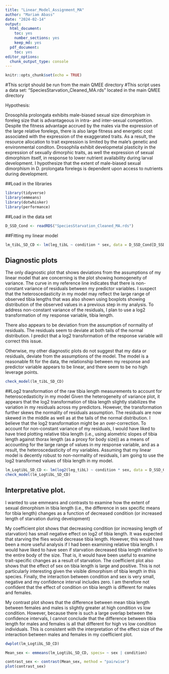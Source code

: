 ```yaml
---
title: "Linear_Model_Assignment_MA"
author: "Mariam Abass"
date: "2024-02-14"
output:
  html_document:
    toc: yes
    number_sections: yes
    keep_md: yes
  pdf_document:
    toc: yes
editor_options:
  chunk_output_type: console
---
```


```r
knitr::opts_chunk$set(echo = TRUE)
```

#This script should be run from the main QMEE directory 
#This script uses a data set: "SpeciesStarvation_Cleaned_MA.rds" located in the main QMEE directory

Hypothesis: 

Drosophila prolongata exhibits male-biased sexual size dimorphism in foreleg size that is advantageous in intra- and inter-sexual competition. Despite the fitness advantage accrued by the males via the expression of the large relative forelegs, there is also large fitness and energetic cost associated with the expression of the exaggerated traits. As a result, the resource allocation to trait expression is limited by the male's genetic and environmental conditon. Drosophila exhibit developmetal plasticity in the expression of sexually dimorphic traits, as well the expression of sexual dimorphism itself, in response to lower nutrient availability during larval development. I hypothesize that the extent of male-biased sexual dimorphism in D. prolongata forelegs is dependent upon access to nutrients during development. 



##Load in the libraries 
```r
library(tidyverse)
library(emmeans)
library(dotwhisker)
library(performance)
```

##Load in the data set 
```r
D_SSD_Cond <- readRDS("SpeciesStarvation_Cleaned_MA.rds")
```

##Fitting my linear model 
```r
lm_tibL_SD_CD <- lm(leg_tibL ~ condition * sex, data = D_SSD_Cond[D_SSD_Cond$species_full =="D_prolongata",])
```

## Diagnostic plots 

The only diagnostic plot that shows deviations from the assumptions of my linear model that are concerning is the plot showing homogeneity of variance. The curve in my reference line indicates that there is non-constant variance of residuals between my predictor variables. I suspect that the heteroscedasticity in my model may reflect the large range of observed tibia lengths that was also shown using boxplots showing distribution of the observed values in a previous step in my analysis. To address non-constant variance of the residuals, I plan to use a log2 transformation of my response variable, tibia length. 
 
There also appears to be deviation from the assumption of normality of residuals. The residuals seem to deviate at both tails of the normal distribution. I predict that a log2 transformation of the response variable will correct this issue. 

Otherwise, my other diagnostic plots do not suggest that my data or residuals, deviate from the assumptions of the model. The model is a reasonable fit for the data, the relationship between my response and predictor variable appears to be linear, and there seem to be no high leverage points. 


```r
check_model(lm_tibL_SD_CD)
```

##Log2 transformation of the raw tibia length measurements to account for heteroscedasticity in my model 
 Given the heterogeneity of variance plot, it appears that the log2 transformation of tibia length slightly stabilizes the variation in my residuals across my predictors. However, the transformation further skews the normality of residuals assumption. The residuals are now skewed in the middle as well as at the tails of the normal distribution. I believe that the log2 transformation might be an over-correction. To account for non-constant variance of my residuals, I would have liked to have tried plotting relative tibia length (i.e., using alometric slopes of tibia length against thorax length (as a proxy for body size)) as a means of accounting for the large range of values in my response variable, and as a result, the heteroscedasticity of my variables. Assuming that my linear model is decently robust to non-normality of residuals, I am going to use the log2 transformed values of tibia length in my model. 
 
```r
lm_LogtibL_SD_CD <- lm(log2(leg_tibL) ~ condition * sex, data = D_SSD_Cond[D_SSD_Cond$species_full =="D_prolongata",])
check_model(lm_LogtibL_SD_CD)
```

## Interpretative plot. 

I wanted to use emmeans and contrasts to examine how the extent of sexual dimorphism in tibia length (i.e., the difference in sex specific means for tibia length) changes as a function of decreased condition (or increased length of starvation during development) 

My coefficient plot shows that decreasing condition (or increasing length of starvation) has small negative effect on log2 of tibia length. It was expected that starving the flies would decrease tibia length. However, this would have been a more useful analysis if I had been examining relative tibia length. I would have liked to have seen if starvation decreased tibia length relative to the entire body of the size. That is, it would have been useful to examine  trait-specific changes as a result of starvation. 
The coefficient plot also shows that the effect of sex on tibia length is large and positive. This is not particularly interesting given the visible dimorphism of tibia length in this species.
Finally, the interaction between condition and sex is very small, negative and my confidence interval includes zero. I am therefore not confident that the effect of condition on tibia length is different for males and females. 

My contrast plot shows that the difference between mean tibia length between females and males is slightly greater at high condition vs low condition. However, because there is such a large overlap between the confidence intervals, I cannot conclude that the difference between tibia length for males and females is all that different for high vs low condition individuals. This is consistent with the interpretation of the effect size of the interaction between males and females in my coefficient plot. 

```r
dwplot(lm_LogtibL_SD_CD)

Mean_sex <- emmeans(lm_LogtibL_SD_CD, specs= ~ sex | condition) 

contrast_sex <- contrast(Mean_sex, method = "pairwise")
plot(contrast_sex)
```

